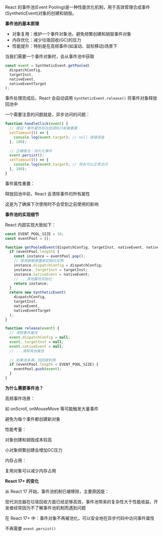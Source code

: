 React 的事件池(Event Pooling)是一种性能优化机制，用于高效管理合成事件(SyntheticEvent)对象的创建和销毁。

**事件池的基本原理**

+ 对象复用：维护一个事件对象池，避免频繁创建和销毁事件对象
+ 内存优化：减少垃圾回收(GC)的压力
+ 性能提升：特别是在高频事件(如滚动、鼠标移动)场景下


当我们需要一个事件对象时，会从事件池中获取

```ts
const event = SyntheticEvent.getPooled(
  dispatchConfig,
  targetInst,
  nativeEvent,
  nativeEventTarget
);
```

事件处理完成后，React 会自动调用 `SyntheticEvent.release()` 将事件对象释放回池中


一个需要注意的问题就是，异步访问的问题：

```ts
function handleClick(event) {
  // 错误！事件属性将在回调执行前被重置
  setTimeout(() => {
    console.log(event.target); // null 或错误值
  }, 100);
  
  // 正确做法：持久化事件
  event.persist();
  setTimeout(() => {
    console.log(event.target); // 现在可以正常访问
  }, 100);
}
```

事件属性重置：

释放回池中前，React 会清除事件的所有属性

这是为了确保下次使用时不会受到之前使用的影响

**事件池的实现细节**

React 内部实现大致如下：

```ts
const EVENT_POOL_SIZE = 10;
const eventPool = [];

function getPooledEvent(dispatchConfig, targetInst, nativeEvent, nativeEventTarget) {
  if (eventPool.length) {
    const instance = eventPool.pop();
    // 使用新数据重新初始化实例
    instance.dispatchConfig = dispatchConfig;
    instance._targetInst = targetInst;
    instance.nativeEvent = nativeEvent;
    // ...其他属性初始化
    return instance;
  }
  return new SyntheticEvent(
    dispatchConfig,
    targetInst,
    nativeEvent,
    nativeEventTarget
  );
}

function release(event) {
  // 清除事件属性
  event.dispatchConfig = null;
  event._targetInst = null;
  event.nativeEvent = null;
  // ...清除其他属性
  
  // 如果池未满，则回收利用
  if (eventPool.length < EVENT_POOL_SIZE) {
    eventPool.push(event);
  }
}
```

**为什么需要事件池？**

高频事件场景：

如 onScroll, onMouseMove 等可能触发大量事件

避免为每个事件都创建新对象

性能考量：

对象创建和销毁成本较高

小对象频繁创建会增加GC压力

内存占用：

复用对象可以减少内存占用

**React 17+ 的变化**

从 React 17 开始，事件池机制已被移除，主要原因是：

现代浏览器在垃圾回收方面已经足够高效，事件池带来的复杂性大于性能收益，开发者经常因为不了解事件池机制而遇到问题

在 React 17+ 中：事件对象不再被池化，可以安全地在异步代码中访问事件属性

不再需要 `event.persist()`